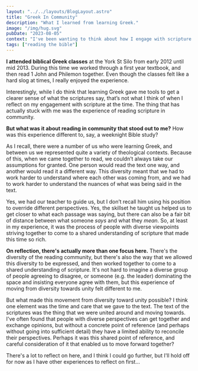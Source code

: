 ```yaml
---
layout: "../../layouts/BlogLayout.astro"
title: "Greek In Community"
description: "What I learned from learning Greek."
image: "/img/hug.svg"
pubDate: "2023-08-05"
context: "I've been wanting to think about how I engage with scripture. As part of the process I'm looking back at how I've engaged with it in the past."
tags: ["reading the bible"]
---
```


**I attended biblical Greek classes** at the York St Silo from early 2012 until mid 2013. During this time we worked through a first year textbook, and then read 1 John and Philemon together. Even though the classes felt like a hard slog at times, I really enjoyed the experience.

Interestingly, while I do think that learning Greek gave me tools to get a clearer sense of what the scriptures say, that’s not what I think of when I reflect on my engagement with scripture at the time. The thing that has actually stuck with me was the experience of reading scripture in community.

**But what was it about reading in community that stood out to me?** How was this experience different to, say, a weeknight Bible study?

As I recall, there were a number of us who were learning Greek, and between us we represented quite a variety of theological contexts. Because of this, when we came together to read, we couldn’t always take our assumptions for granted. One person would read the text one way, and another would read it a different way. This diversity meant that we had to work harder to understand where each other was coming from, and we had to work harder to understand the nuances of what was being said in the text.

Yes, we had our teacher to guide us, but I don’t recall him using his position to override different perspectives. Yes, the skillset he taught us helped us to get closer to what each passage was saying, but there can also be a fair bit of distance between what someone _says_ and what they _mean_. So, at least in my experience, it was the process of people with diverse viewpoints striving together to come to a shared understanding of scripture that made this time so rich.

**On reflection, there's actually more than one focus here.** There's the diversity of the reading community, but there's also the way that we allowed this diversity to be expressed, and then worked together to come to a shared understanding of scripture. It's not hard to imagine a diverse group of people agreeing to disagree, or someone (e.g. the leader) dominating the space and insisting everyone agree with them, but this experience of moving from diversity towards unity felt different to me.

But what made this movement from diversity toward unity possible? I think one element was the time and care that we gave to the text. The text of the scriptures was the thing that we were united around and moving towards. I've often found that people with diverse perspectives can get together and exchange opinions, but without a concrete point of reference (and perhaps without going into sufficient detail) they have a limited ability to reconcile their perspectives. Perhaps it was this shared point of reference, and careful consideration of it that enabled us to move forward together?

There's a lot to reflect on here, and I think I could go further, but I'll hold off for now as I have other experiences to reflect on first...
